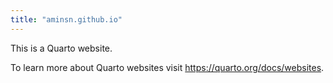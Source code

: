 ```yaml
---
title: "aminsn.github.io"
---
```


This is a Quarto website.

To learn more about Quarto websites visit <https://quarto.org/docs/websites>.
